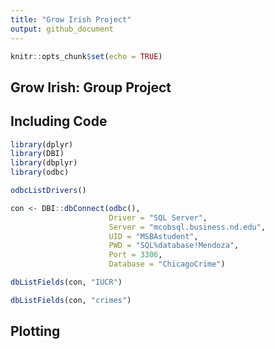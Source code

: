 ```yaml
---
title: "Grow Irish Project"
output: github_document
---
```


```r
knitr::opts_chunk$set(echo = TRUE)
```

## Grow Irish: Group Project

## Including Code

```r
library(dplyr)
library(DBI)
library(dbplyr)
library(odbc)

odbcListDrivers()

con <- DBI::dbConnect(odbc(),
                      Driver = "SQL Server",
                      Server = "mcobsql.business.nd.edu",
                      UID = "MSBAstudent",
                      PWD = "SQL%database!Mendoza",
                      Port = 3306, 
                      Database = "ChicagoCrime")

dbListFields(con, "IUCR")

dbListFields(con, "crimes")
```

## Plotting